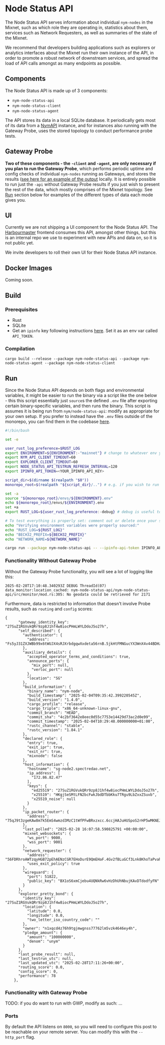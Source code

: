 
# Node Status API
The Node Status API serves information about individual `nym-nodes` in the Mixnet, such as which role they are operating in, statistics about them, services such as Network Requesters, as well as summaries of the state of the Mixnet.

<Callout type="info">
We recommend that developers building applications such as explorers or analytics interfaces about the Mixnet run their own instance of the API, in order to promote a robust network of downstream services, and spread the load of API calls amongst as many endpoints as possible.
</Callout>

## Components
The Node Status API is made up of 3 components:
- `nym-node-status-api`
- `nym-node-status-client`
- `nym-node-status-agent`

The API stores its data in a local SQLite database. It periodically gets most of its data from a [NymAPI](./nym-api) instance, and for instances also running with the Gateway Probe, uses the stored topology to conduct performance probe tests.

## Gateway Probe
**Two of these components - the `-client` and `-agent`, are only necessary if you plan to run the Gateway Probe**, which performs periodic uptime and config checks of individual `nym-nodes` running as Gateways, and stores the results ([see here for an example of the output](https://harbourmaster.nymtech.net/) locally. It is entirely possible to run just the `-api` without Gateway Probe results if you just wish to present the rest of the data, which mostly comprises of the Mixnet topology. See [Run](#run) section below for examples of the different types of data each mode gives you.

## UI
Currently we are not shipping a UI component for the Node Status API. The [Harbourmaster](https://harbourmaster.nymtech.net/) frontend consumes this API, amongst other things, but this is an internal repo we use to experiment with new APIs and data on, so it is not public yet.

<Callout type="info">
We invite developers to roll their own UI for their Node Status API instance.
</Callout>

## Docker Images
Coming soon.

## Build
### Prerequisites
- Rust
- SQLite
- Get an `ipinfo` key following instructions [here](https://github.com/ipinfo/rust?tab=readme-ov-file#getting-started). Set it as an env var called `API_TOKEN`.

### Compilation
```shell
cargo build --release --package nym-node-status-api --package nym-node-status-agent --package nym-node-status-client
```

## Run
Since the Node Status API depends on both flags and environmental variables, it might be easier to run the binary via a script like the one below - this this script essentially just `source`s the defined `.env` file after exporting certain binary-specific variables, and then runs the binary. This script is assumes it is being run from `nym/node-status-api`: modify as appropriate for your own setup. If you prefer to instead have the `.env` files outside of the monorepo, you can find them in the codebase [here](https://github.com/nymtech/nym/tree/master/envs).

```bash
#!/bin/bash

set -e

user_rust_log_preference=$RUST_LOG
export ENVIRONMENT=${ENVIRONMENT:-"mainnet"} # change to whatever env you wish to run for, e.g. "sandbox"
export NYM_API_CLIENT_TIMEOUT=60
export EXPLORER_CLIENT_TIMEOUT=60
export NODE_STATUS_API_TESTRUN_REFRESH_INTERVAL=120
export IPINFO_API_TOKEN=<YOUR_IPINFO_API_KEY>

script_dir=$(dirname $(realpath "$0"))
monorepo_root=$(realpath "${script_dir}/..") # e.g. if you wish to run this from nym/nym-node-status-api/

set -a
source "${monorepo_root}/envs/${ENVIRONMENT}.env"
echo ${monorepo_root}/envs/${ENVIRONMENT}.env
set +a
export RUST_LOG=${user_rust_log_preference:-debug} # debug is useful to check everything is working, but quite verbose

# To test everything is properly set: comment out or delete once your setup is stable
echo "Verifying environment variables were properly sourced:"
echo "RUST_LOG=${RUST_LOG}"
echo "BECH32_PREFIX=${BECH32_PREFIX}"
echo "NETWORK_NAME=${NETWORK_NAME}"

cargo run --package nym-node-status-api -- --ipinfo-api-token IPINFO_API_TOKEN
```

### Functionality Without Gateway Probe
Without the Gateway Probe functionality, you will see a lot of logging like this:
```shell
2025-02-28T17:10:48.340293Z DEBUG ThreadId(07) data_monitor:location_cached: nym-node-status-api/nym-node-status-api/src/monitor/mod.rs:305: No geodata could be retrieved for 2171
```

Furthermore, data is restricted to information that doesn't involve Probe results, such as `routing` and `config` scores:
```shell
{
      "gateway_identity_key": "27SuZ1RGVukQRr9zp8J1hf4w8iocPHmLWYLDdoJ5o27h",
      "self_described": {
        "authenticator": {
          "address": "Fs5yJ31ZXJWBb99x6tWUJX4sRJXrbdgqwXxdeta56rnB.5jkHtFMNGucYX3WnX4v44BDHzkjPH2BS2K9MA6LNtb3a@27SuZ1RGVukQRr9zp8J1hf4w8iocPHmLWYLDdoJ5o27h"
        },
        "auxiliary_details": {
          "accepted_operator_terms_and_conditions": true,
          "announce_ports": {
            "mix_port": null,
            "verloc_port": null
          },
          "location": "SG"
        },
        "build_information": {
          "binary_name": "nym-node",
          "build_timestamp": "2025-02-04T09:35:42.399220545Z",
          "build_version": "1.4.0",
          "cargo_profile": "release",
          "cargo_triple": "x86_64-unknown-linux-gnu",
          "commit_branch": "HEAD",
          "commit_sha": "4c2bf3642e8eec0d55c7753e14429d73ac2d0e99",
          "commit_timestamp": "2025-02-04T10:29:48.000000000+01:00",
          "rustc_channel": "stable",
          "rustc_version": "1.84.1"
        },
        "declared_role": {
          "entry": true,
          "exit_ipr": true,
          "exit_nr": true,
          "mixnode": false
        },
        "host_information": {
          "hostname": "sg-node2.spectredao.net",
          "ip_address": [
            "172.86.82.47"
          ],
          "keys": {
            "ed25519": "27SuZ1RGVukQRr9zp8J1hf4w8iocPHmLWYLDdoJ5o27h",
            "x25519": "HKgjSeSMtLFN2bcFwkJbdDTbbKku7TRgu9LbZxxZSuvb",
            "x25519_noise": null
          }
        },
        "ip_packet_router": {
          "address": "75qJ9t3zgeKAw8m7k5EmS4wmzd3MzC1tWfPFwBRxzxcc.6ccjHAJuHUSpoS2rHP5wMKNEJmJbFCCbPdXNh9zrcaaX@27SuZ1RGVukQRr9zp8J1hf4w8iocPHmLWYLDdoJ5o27h"
        },
        "last_polled": "2025-02-28 16:07:58.590825791 +00:00:00",
        "mixnet_websockets": {
          "ws_port": 9000,
          "wss_port": 9001
        },
        "network_requester": {
          "address": "56FDRhroAWTzqyHGB72pEhAENzCGR7EHoDurE9QmEHaF.4Gv2fBLuGCf3Lnk8KhoTaPvahuHXDaNj1dBvD9tB1Fyf@27SuZ1RGVukQRr9zp8J1hf4w8iocPHmLWYLDdoJ5o27h",
          "uses_exit_policy": true
        },
        "wireguard": {
          "port": 51822,
          "public_key": "BX1oS6xmCjebu4UQNkRw6vHzDhUhNbujKAvDTdodfyFN"
        }
      },
      "explorer_pretty_bond": {
        "identity_key": "27SuZ1RGVukQRr9zp8J1hf4w8iocPHmLWYLDdoJ5o27h",
        "location": {
          "latitude": 0.0,
          "longitude": 0.0,
          "two_letter_iso_country_code": ""
        },
        "owner": "n1xqcd4z76h9tgjmwgnss77762lm5vzk4646ey4h",
        "pledge_amount": {
          "amount": "100000000",
          "denom": "unym"
        }
      },
      "last_probe_result": null,
      "last_testrun_utc": null,
      "last_updated_utc": "2025-02-28T17:11:26+00:00",
      "routing_score": 0.0,
      "config_score": 0,
      "performance": 78
    },
```

### Functionality with Gateway Probe
TODO: if you do want to run with GWP, modify as such: ...

### Ports
By default the API listens on `8000`, so you will need to configure this post to be reachable on your remote server. You can modify this with the `--http_port` flag.
